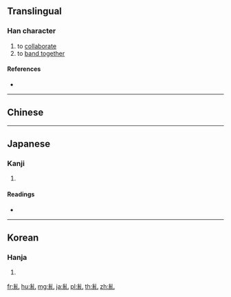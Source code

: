 {{character info/new}}
{{also|𫄙|糾}}
==Translingual==

===Han character===
{{Han char|rn=120|rad=糸|as=01|sn=7|four=|canj=VFU,XVFU|ids=⿰糸乚}}

# to [[collaborate]]
# to [[band together]]

====References====
* {{Han ref|kx=0915.030|dkj=27222|dj=1342.010|hdz=53361.030|uh=7CFA|ud=31994}}

----

==Chinese==
{{zh-see|糾|v}}

----

==Japanese==

===Kanji===
{{ja-kanji|grade=|rs=糸01}}

# {{defn|lang=ja|sort=糸01}}

====Readings====
* {{ja-readings|on=[[きゅう]] (kyū)|kun=[[あざなう]] (azanau), [[ただす]] (tadasu)|nanori=}}

----

==Korean==

===Hanja===
{{ko-hanja|hangeul=[[규]]|eumhun=|rv=gyu|mr=kyu|y=kyu}}

# {{defn|lang=ko|sort=糸01}}

[[fr:糺]]
[[hu:糺]]
[[mg:糺]]
[[ja:糺]]
[[pl:糺]]
[[th:糺]]
[[zh:糺]]